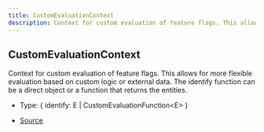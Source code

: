 ```yaml
---
title: CustomEvaluationContext
description: Context for custom evaluation of feature flags. This allows for more flexible evaluation based on custom logic or external data. The identify function can be a direct object or a function that returns the entities.
---
```


## CustomEvaluationContext

Context for custom evaluation of feature flags.
This allows for more flexible evaluation based on custom logic or external data.
The identify function can be a direct object or a function that returns the entities.

- Type: \{
  identify: E \| CustomEvaluationFunction\<E>
}

- [Source](https://github.com/underctrl-io/commandkit/blob/98b939d6fdf8beaae597b4dc0351a139da52ee8d/packages/commandkit/src/flags/feature-flags.ts#L210)